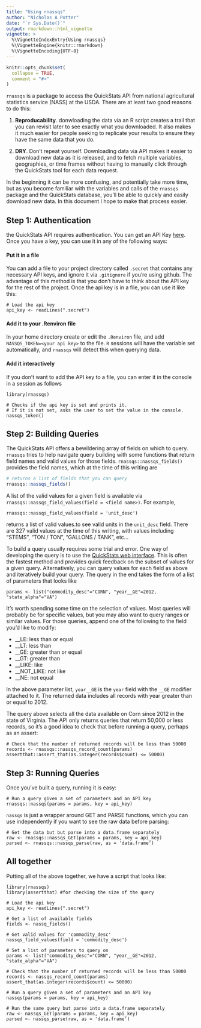 ```yaml
---
title: "Using rnassqs"
author: "Nicholas A Potter"
date: "`r Sys.Date()`"
output: rmarkdown::html_vignette
vignette: >
  %\VignetteIndexEntry{Using rnassqs}
  %\VignetteEngine{knitr::rmarkdown}
  %\VignetteEncoding{UTF-8}
---
```


```r
knitr::opts_chunk$set(
  collapse = TRUE,
  comment = "#>"
)
```

`rnassqs` is a package to access the QuickStats API from national agricultural statistics service (NASS) at the USDA. There are at least two good reasons to do this:

1. **Reproducability**. donwloading the data via an R script creates a trail that you can revisit later to see exactly what you downloaded. It also makes it much easier for people seeking to replicate your results to ensure they have the same data that you do.

2. **DRY**. Don't repeat yourself. Downloading data via API makes it easier to download new data as it is released, and to fetch multiple variables, geographies, or time frames without having to manually click through the QuickStats tool for each data request.

In the beginning it can be more confusing, and potentially take more time, but as you become familiar with the variables and calls of the `rnassqs` package and the QuickStats database, you'll be able to quickly and easily download new data. In this document I hope to make that process easier.

## Step 1: Authentication

the QuickStats API requires authentication. You can get an API Key [here](https://quickstats.nass.usda.gov/api). Once you have a key, you can use it in any of the following ways:

#### Put it in a file

You can add a file to your project directory called `.secret` that contains any necessary API keys, and ignore it via `.gitignore` if you're using github. The advantage of this method is that you don't have to think about the API key for the rest of the project. Once the api key is in a file, you can use it like this:

    # Load the api key
    api_key <- readLines(".secret")

#### Add it to your .Renviron file

In your home directory create or edit the `.Renviron` file, and add `NASSQS_TOKEN=<your api key>` to the file. `R` sessions will have the variable set automatically, and `rnassqs` will detect this when querying data.

#### Add it interactively

If you don't want to add the API key to a file, you can enter it in the console in a session as follows

    library(rnassqs)
    
    # Checks if the api key is set and prints it. 
    # If it is not set, asks the user to set the value in the console.
    nassqs_token()

## Step 2: Building Queries

The QuickStats API offers a bewildering array of fields on which to query. `rnassqs` tries to help navigate query building with some functions that return field names and valid values for those fields. `rnassqs::nassqs_fields()` provides the field names, which at the time of this writing are

```r
# returns a list of fields that you can query
rnassqs::nassqs_fields()
```

A list of the valid values for a given field is available via `rnassqs::nassqs_field_values(field = <field name>)`. For example, 

    rnassqs::nassqs_field_values(field = 'unit_desc')

returns a list of valid values.to see valid units in the `unit_desc` field. There are 327 valid values at the time of this writing, with values including "STEMS", "TON / TON", "GALLONS / TANK", etc...

To build a query usually requires some trial and error. One way of developing the query is to use the [QuickStats web interface](https://quickstats.nass.usda.gov/). This is often the fastest method and provides quick feedback on the subset of values for a given query. Alternatively, you can query values for each field as above and iteratively build your query. The query in the end takes the form of a list of parameters that looks like

    params <- list("commodity_desc"="CORN", "year__GE"=2012, "state_alpha"="VA")
    

It's worth spending some time on the selection of values. Most queries will probably be for specific values, but you may also want to query ranges or similar values. For those queries, append one of the following to the field you'd like to modify:

* __LE: less than or equal
* __LT: less than
* __GE: greater than or equal
* __GT: greater than
* __LIKE: like 
* __NOT_LIKE: not like 
* __NE: not equal

In the above parameter list, `year__GE` is the `year` field with the `__GE` modifier attached to it. The returned data includes all records with year greater than or equal to 2012.

The query above selects all the data available on Corn since 2012 in the state of Virginia. The API only returns queries that return 50,000 or less records, so it's a good idea to check that before running a query, perhaps as an assert:

    # Check that the number of returned records will be less than 50000
    records <- rnassqs::nassqs_record_count(params)
    assertthat::assert_that(as.integer(records$count) <= 50000)
    
## Step 3: Running Queries

Once you've built a query, running it is easy:

    # Run a query given a set of parameters and an API key
    rnassqs::nassqs(params = params, key = api_key)

`nassqs` is just a wrapper around GET and PARSE functions, which you can use independently if you want to see the raw data before parsing:

    # Get the data but but parse into a data.frame separately
    raw <- rnassqs::nassqs_GET(params = params, key = api_key)
    parsed <- rnassqs::nassqs_parse(raw, as = 'data.frame')

## All together

Putting all of the above together, we have a script that looks like:

    library(rnassqs)
    library(assertthat) #for checking the size of the query
    
    # Load the api key
    api_key <- readLines(".secret")
    
    # Get a list of available fields
    fields <- nassq_fields()
    
    # Get valid values for 'commodity_desc'
    nassqs_field_values(field = 'commodity_desc')
    
    # Set a list of parameters to query on
    params <- list("commodity_desc"="CORN", "year__GE"=2012, "state_alpha"="VA")
    
    # Check that the number of returned records will be less than 50000
    records <- nassqs_record_count(params)
    assert_that(as.integer(records$count) <= 50000)
    
    # Run a query given a set of parameters and an API key
    nassqs(params = params, key = api_key)
    
    # Run the same query but parse into a data.frame separately
    raw <- nassqs_GET(params = params, key = api_key)
    parsed <- nassqs_parse(raw, as = 'data.frame')